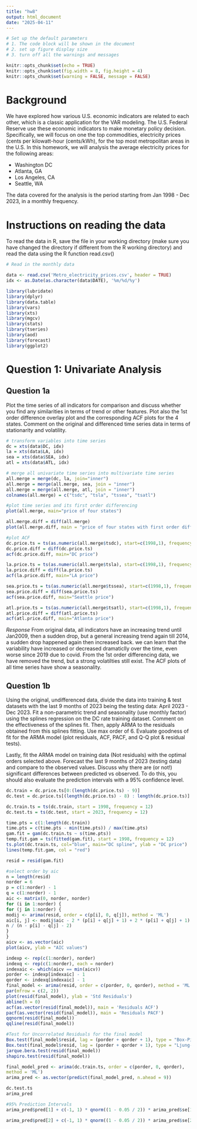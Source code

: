 ```yaml
---
title: "hw8"
output: html_document
date: "2025-04-11"
---
```


```r
# Set up the default parameters
# 1. The code block will be shown in the document
# 2. set up figure display size
# 3. turn off all the warnings and messages

knitr::opts_chunk$set(echo = TRUE)
knitr::opts_chunk$set(fig.width = 8, fig.height = 4)
knitr::opts_chunk$set(warning = FALSE, message = FALSE)

```
# Background

We have explored how various U.S. economic indicators are related to each other, which is a classic application for the VAR modeling. The U.S. Federal Reserve use these economic indicators to make monetary policy decision. Specifically, we will focus on one the top commodities, electricity prices (cents per kilowatt-hour (cents/kWh), for the top most metropolitan areas in the U.S. In this homework, we will analysis the average electricity prices for the following areas:

-   Washington DC
-   Atlanta, GA
-   Los Angeles, CA
-   Seattle, WA

The data covered for the analysis is the period starting from Jan 1998 - Dec 2023, in a monthly frequency.

# Instructions on reading the data

To read the data in R, save the file in your working directory (make sure you have changed the directory if different from the R working directory) and read the data using the R function read.csv()

```r
# Read in the monthly data

data <- read.csv('Metro_electricity_prices.csv', header = TRUE)
idx <- as.Date(as.character(data$DATE), '%m/%d/%y')

```


```r
library(lubridate)
library(dplyr)
library(data.table)
library(vars)
library(xts)
library(mgcv)
library(stats)
library(tseries)
library(aod)
library(forecast)
library(ggplot2)
```
# Question 1: Univariate Analysis

## Question 1a

Plot the time series of all indicators for comparison and discuss whether you find any similarities in terms of trend or other features.
Plot also the 1st order difference overlay plot and the corresponding ACF plots for the 4 states. Comment on the original and differenced time series data in terms of stationarity and volatility.

```r
# transform variables into time series
dc = xts(data$DC, idx)
la = xts(data$LA, idx)
sea = xts(data$SEA, idx)
atl = xts(data$ATL, idx)

# merge all univariate time series into multivariate time series 
all.merge = merge(dc, la, join="inner")
all.merge = merge(all.merge, sea, join = "inner")
all.merge = merge(all.merge, atl, join = "inner")
colnames(all.merge) = c("tsdc", "tsla", "tssea", "tsatl")

#plot time series and its first order differencing
plot(all.merge, main="price of four states")

all.merge.diff = diff(all.merge)
plot(all.merge.diff, main = "price of four states with first order differencing")

#plot ACF 
dc.price.ts = ts(as.numeric(all.merge$tsdc), start=c(1998,1), frequency = 12)
dc.price.diff = diff(dc.price.ts)
acf(dc.price.diff, main="DC price")

la.price.ts = ts(as.numeric(all.merge$tsla), start=c(1998,1), frequency = 12)
la.price.diff = diff(la.price.ts)
acf(la.price.diff, main="LA price")

sea.price.ts = ts(as.numeric(all.merge$tssea), start=c(1998,1), frequency = 12)
sea.price.diff = diff(sea.price.ts)
acf(sea.price.diff, main="Seattle price")

atl.price.ts = ts(as.numeric(all.merge$tsatl), start=c(1998,1), frequency = 12)
atl.price.diff = diff(atl.price.ts)
acf(atl.price.diff, main="Atlanta price")

```

*Response*
From original data, all indicators have an increasing trend until Jan2009, then a sudden drop, but a general increasing trend again till 2014, a sudden drop happened again then increased back. we can learn that the variability have increased or decreased dramaticlly over the time, even worse since 2019 due to covid. From the 1st order differencing data, we have removed the trend, but a strong volatilties still exist. The ACF plots of all time series have show a seasonality. 



## Question 1b

Using the original, undifferenced data, divide the data into training & test datasets with the last 9 months of 2023 being the testing data: April 2023 - Dec 2023. Fit a non-parametric trend and seasonality (use monthly factor) using the splines regression on the DC rate training dataset. Comment on the effectiveness of the splines fit. Then, apply ARMA to the residuals obtained from this splines fitting. Use max order of 6. Evaluate goodness of fit for the ARMA model (plot residuals, ACF, PACF, and Q-Q plot & residual tests).

Lastly, fit the ARMA model on training data (Not residuals) with the optimal orders selected above. Forecast the last 9 months of 2023 (testing data) and compare to the observed values. Discuss why there are (or not!) significant differences between predicted vs observed. To do this, you should also evaluate the prediction intervals with a 95% confidence level.

```r
dc.train = dc.price.ts[0:(length(dc.price.ts) - 9)]
dc.test = dc.price.ts[(length(dc.price.ts) - 8) : length(dc.price.ts)]

dc.train.ts = ts(dc.train, start = 1998, frequency = 12)
dc.test.ts = ts(dc.test, start = 2023, frequency = 12)

time.pts = c(1:length(dc.train))
time.pts = c(time.pts - min(time.pts)) / max(time.pts)
gam.fit = gam(dc.train.ts ~ s(time.pts))
temp.fit.gam = ts(fitted(gam.fit), start = 1998, frequency = 12)
ts.plot(dc.train.ts, col="blue", main="DC spline", ylab = "DC price")
lines(temp.fit.gam, col = "red")

resid = resid(gam.fit)

#select order by aic
n = length(resid)
norder = 6 
p = c(1:norder) - 1
q = c(1:norder) - 1
aic <- matrix(0, norder, norder)
for (i in 1:norder) {
for (j in 1:norder) {
modij <- arima(resid, order = c(p[i], 0, q[j]), method = 'ML')
aic[i, j] <- modij$aic - 2 * (p[i] + q[j] + 1) + 2 * (p[i] + q[j] + 1) *
n / (n - p[i] - q[j] - 2)
}
}
aicv <- as.vector(aic)
plot(aicv, ylab = "AIC values")

indexp <- rep(c(1:norder), norder)
indexq <- rep(c(1:norder), each = norder)
indexaic <- which(aicv == min(aicv))
porder <- indexp[indexaic] - 1
qorder <- indexq[indexaic] - 1
final_model <- arima(resid, order = c(porder, 0, qorder), method = 'ML')
par(mfrow = c(2, 2))
plot(resid(final_model), ylab = 'Std Residuals')
abline(h = 0)
acf(as.vector(resid(final_model)), main = 'Residuals ACF')
pacf(as.vector(resid(final_model)), main = 'Residuals PACF')
qqnorm(resid(final_model))
qqline(resid(final_model))

#Test for Uncorrelated Residuals for the final model
Box.test(final_model$resid, lag = (porder + qorder + 1), type = "Box-Pierce", fitdf = (porder + qorder))
Box.test(final_model$resid, lag = (porder + qorder + 1), type = "Ljung-Box", fitdf = (porder + qorder))
jarque.bera.test(resid(final_model))
shapiro.test(resid(final_model))

final_model_pred <- arima(dc.train.ts, order = c(porder, 0, qorder),
method = 'ML')
arima_pred <- as.vector(predict(final_model_pred, n.ahead = 9))

dc.test.ts
arima_pred

#95% Prediction Intervals
arima_pred$pred[1] + c(-1, 1) * qnorm((1 - 0.05 / 2)) * arima_pred$se[1]

arima_pred$pred[2] + c(-1, 1) * qnorm((1 - 0.05 / 2)) * arima_pred$se[2]
```



















